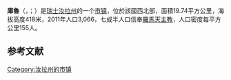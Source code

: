 {{noteTA|G1=瑞士地名}}
{{Infobox Switzerland municipality}}
'''庫魯'''（{{lang-fr|Courroux}}，{{IPA-fr|kuʁu|-|LL-Q150 (fra)-Lepticed7-courroux.wav}}；{{lang-fc|Corrou}}）是[[瑞士|瑞士]][[汝拉州|汝拉州]]的一个[[市镇_(瑞士)|市镇]]，位於該國西北部，面積19.74平方公里，海拔高度418米，2011年人口3,066，七成半人口信奉[[羅馬天主教|羅馬天主教]]，人口密度每平方公里155人。

== 参考文献 ==
{{Reflist}}

{{Switzerland-geo-stub}}
[[Category:汝拉州的市镇|Category:汝拉州的市镇]]